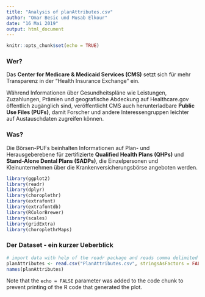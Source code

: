```yaml
---
title: "Analysis of planAttributes.csv"
author: "Omar Besic und Musab Elkour" 
date: "16 Mai 2019"
output: html_document
---
```


```r
knitr::opts_chunk$set(echo = TRUE)
```
### Wer?
Das **Center for Medicare & Medicaid Services (CMS)** setzt sich für mehr Transparenz in der "Health Insurance Exchange" ein.

Während Informationen über Gesundheitspläne wie Leistungen, Zuzahlungen, Prämien und geografische Abdeckung auf Healthcare.gov öffentlich zugänglich sind, veröffentlicht CMS auch herunterladbare **Public Use Files (PUFs)**, damit Forscher und andere Interessengruppen leichter auf Austauschdaten zugreifen können.

### Was?
Die Börsen-PUFs beinhalten Informationen auf Plan- und Herausgeberebene für zertifizierte **Qualified Health Plans (QHPs)** und **Stand-Alone Dental Plans (SADPs)**, die Einzelpersonen und Kleinunternehmen über die Krankenversicherungsbörse angeboten werden.

```r
library(ggplot2)
library(readr)
library(dplyr) 
library(choroplethr)
library(extrafont)
library(extrafontdb)
library(RColorBrewer)
library(scales)
library(gridExtra)
library(choroplethrMaps)
```

### Der Dataset - ein kurzer Ueberblick

```r
# import data with help of the readr package and reads comma delimited files
planAttributes <- read.csv("PlanAttributes.csv", stringsAsFactors = FALSE)
names(planAttributes)
```

Note that the `echo = FALSE` parameter was added to the code chunk to prevent printing of the R code that generated the plot.
